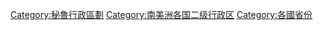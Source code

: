 {{Commonscat|Provinces of Peru}}

[[Category:秘魯行政區劃|Category:秘魯行政區劃]]
[[Category:南美洲各国二级行政区|Category:南美洲各国二级行政区]]
[[Category:各國省份|Category:各國省份]]